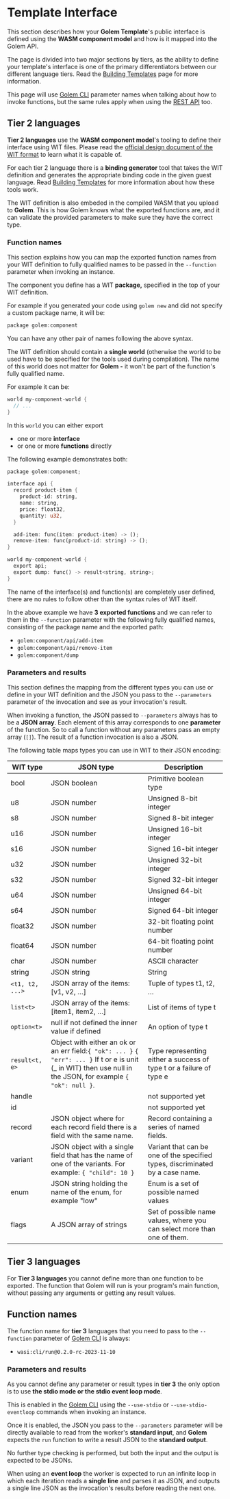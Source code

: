 # Template Interface

This section describes how your **Golem Template**'s public interface is defined using the **WASM component model** and how is it mapped into the Golem API.

The page is divided into two major sections by tiers, as the ability to define your template's interface is one of the primary differentiators between our different language tiers. Read the [Building Templates](/docs/building-templates) page for more information.

This page will use [Golem CLI](/docs/golem-cli) parameter names when talking about how to invoke functions, but the same rules apply when using the [REST API](/docs/rest-api) too.

## Tier 2 languages

**Tier 2 languages** use the **WASM component model**'s tooling to define their interface using WIT files. Please read the [official design document of the WIT format](https://github.com/WebAssembly/component-model/blob/main/design/mvp/WIT.md) to learn what it is capable of.

For each tier 2 language there is a **binding generator** tool that takes the WIT definition and generates the appropriate binding code in the given guest language. Read [Building Templates](/docs/building-templates) for more information about how these tools work.

The WIT definition is also embeded in the compiled WASM that you upload to **Golem**. This is how Golem knows what the exported functions are, and it can validate the provided parameters to make sure they have the correct type.

### Function names

This section explains how you can map the exported function names from your WIT definition to fully qualified names to be passed in the `--function` parameter when invoking an instance.

The component you define has a WIT **package,** specified in the top of your WIT definition.

For example if you generated your code using `golem new` and did not specify a custom package name, it will be:

```rust
package golem:component
```

You can have any other pair of names following the above syntax.

The WIT definition should contain a **single world** (otherwise the world to be used have to be specified for the tools used during compilation). The name of this world does not matter for **Golem -** it won't be part of the function's fully qualified name.

For example it can be:

```rust
world my-component-world {
  // ...
}
```

In this `world` you can either export

- one or more **interface**
- or one or more **functions** directly

The following example demonstrates both:

```rust
package golem:component;

interface api {
  record product-item {
    product-id: string,
    name: string,
    price: float32,
    quantity: u32,
  }

  add-item: func(item: product-item) -> ();
  remove-item: func(product-id: string) -> ();
}

world my-component-world {
  export api;
  export dump: func() -> result<string, string>;
}
```

The name of the interface(s) and function(s) are completely user defined, there are no rules to follow other than the syntax rules of WIT itself.

In the above example we have **3 exported functions** and we can refer to them in the `--function` parameter with the following fully qualified names, consisting of the package name and the exported path:

- `golem:component/api/add-item`
- `golem:component/api/remove-item`
- `golem:component/dump`

### Parameters and results

This section defines the mapping from the different types you can use or define in your WIT definition and the JSON you pass to the `--parameters` parameter of the invocation and see as your invocation's result.

When invoking a function, the JSON passed to `--parameters` always has to be a **JSON array**. Each element of this array corresponds to one **parameter** of the function. So to call a function without any parameters pass an empty array (`[]`). The result of a function invocation is also a JSON.

The following table maps types you can use in WIT to their JSON encoding:

| WIT type        | JSON type                                                                                                                                                        | Description                                                                   |
| --------------- | ---------------------------------------------------------------------------------------------------------------------------------------------------------------- | ----------------------------------------------------------------------------- |
| bool            | JSON boolean                                                                                                                                                     | Primitive boolean type                                                        |
| u8              | JSON number                                                                                                                                                      | Unsigned 8-bit integer                                                        |
| s8              | JSON number                                                                                                                                                      | Signed 8-bit integer                                                          |
| u16             | JSON number                                                                                                                                                      | Unsigned 16-bit integer                                                       |
| s16             | JSON number                                                                                                                                                      | Signed 16-bit integer                                                         |
| u32             | JSON number                                                                                                                                                      | Unsigned 32-bit integer                                                       |
| s32             | JSON number                                                                                                                                                      | Signed 32-bit integer                                                         |
| u64             | JSON number                                                                                                                                                      | Unsigned 64-bit integer                                                       |
| s64             | JSON number                                                                                                                                                      | Signed 64-bit integer                                                         |
| float32         | JSON number                                                                                                                                                      | 32-bit floating point number                                                  |
| float64         | JSON number                                                                                                                                                      | 64-bit floating point number                                                  |
| char            | JSON number                                                                                                                                                      | ASCII character                                                               |
| string          | JSON string                                                                                                                                                      | String                                                                        |
| `<t1, t2, ...>` | JSON array of the items: [v1, v2, …]                                                                                                                             | Tuple of types t1, t2, …                                                      |
| `list<t>`       | JSON array of the items: [item1, item2, …]                                                                                                                       | List of items of type t                                                       |
| `option<t>`     | null if not defined the inner value if defined                                                                                                                   | An option of type t                                                           |
| `result<t, e>`  | Object with either an ok or an err field:`{ "ok": ... }` `{ "err": ... }` If t or e is unit (\_ in WIT) then use null in the JSON, for example `{ "ok": null }`. | Type representing either a success of type t or a failure of type e           |
| handle          |                                                                                                                                                                  | not supported yet                                                             |
| id              |                                                                                                                                                                  | not supported yet                                                             |
| record          | JSON object where for each record field there is a field with the same name.                                                                                     | Record containing a series of named fields.                                   |
| variant         | JSON object with a single field that has the name of one of the variants. For example: `{ "child": 10 }`                                                         | Variant that can be one of the specified types, discriminated by a case name. |
| enum            | JSON string holding the name of the enum, for example "low"                                                                                                      | Enum is a set of possible named values                                        |
| flags           | A JSON array of strings                                                                                                                                          | Set of possible name values, where you can select more than one of them.      |

## Tier 3 languages

For **Tier 3 languages** you cannot define more than one function to be exported. The function that Golem will run is your program's main function, without passing any arguments or getting any result values.

## Function names

The function name for **tier 3** languages that you need to pass to the `--function` parameter of [Golem CLI](/docs/golem-cli) is always:

- `wasi:cli/run@0.2.0-rc-2023-11-10`

### Parameters and results

As you cannot define any parameter or result types in **tier 3** the only option is to use **the stdio mode or the stdio event loop mode**.

This is enabled in the [Golem CLI](/docs/golem-cli) using the `--use-stdio` or `--use-stdio-eventloop` commands when invoking an instance.

Once it is enabled, the JSON you pass to the `--parameters` parameter will be directly available to read from the worker's **standard input**, and **Golem** expects the `run` function to write a result JSON to the **standard output**.

No further type checking is performed, but both the input and the output is expected to be JSONs.

When using an **event loop** the worker is expected to run an infinite loop in which each iteration reads a **single line** and parses it as JSON, and outputs a single line JSON as the invocation's results before reading the next one.
